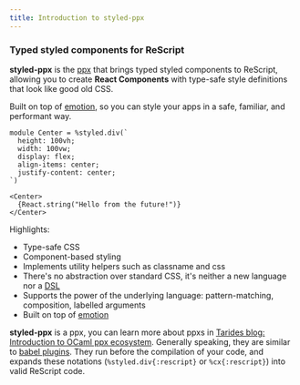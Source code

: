 ```yaml
---
title: Introduction to styled-ppx
---
```


### Typed styled components for ReScript

**styled-ppx** is the [ppx](https://tarides.com/blog/2019-05-09-an-introduction-to-ocaml-ppx-ecosystem) that brings typed styled components to ReScript, allowing you to create **React Components** with type-safe style definitions that look like good old CSS.

Built on top of [emotion](https://emotion.sh), so you can style your apps in a safe, familiar, and performant way.

```rescript
module Center = %styled.div(`
  height: 100vh;
  width: 100vw;
  display: flex;
  align-items: center;
  justify-content: center;
`)

<Center>
  {React.string("Hello from the future!")}
</Center>
```

Highlights:

- Type-safe CSS
- Component-based styling
- Implements utility helpers such as classname and css
- There's no abstraction over standard CSS, it's neither a new language nor a [DSL](https://en.wikipedia.org/wiki/Domain-specific_language)
- Supports the power of the underlying language: pattern-matching, composition, labelled arguments
- Built on top of [emotion](https://emotion.sh)

**styled-ppx** is a ppx, you can learn more about ppxs in [Tarides blog: Introduction to OCaml ppx ecosystem](https://tarides.com/blog/2019-05-09-an-introduction-to-ocaml-ppx-ecosystem). Generally speaking, they are similar to [babel plugins](https://babeljs.io/docs/en/plugins/). They run before the compilation of your code, and expands these notations (`%styled.div{:rescript}` or `%cx{:rescript}`) into valid ReScript code.
